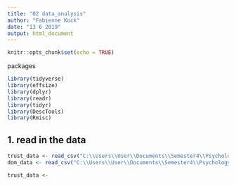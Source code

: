 ```yaml
---
title: "02 data_analysis"
author: "Fabienne Kock"
date: "13 6 2019"
output: html_document
---
```


```r
knitr::opts_chunk$set(echo = TRUE)
```


packages
```r
library(tidyverse)
library(effsize)
library(dplyr)
library(readr)
library(tidyr)
library(DescTools)
library(Rmisc)
```

## 1. read in the data
```r
trust_data <- read_csv("C:\\Users\\User\\Documents\\Semester4\\Psychology Lab\\XPLabFinal\\data\\03 paper\\clean\\S1_trust_data.csv")
dom_data <- read_csv("C:\\Users\\User\\Documents\\Semester4\\Psychology Lab\\XPLabFinal\\data\\03 paper\\clean\\S1_Dom_data.csv")
```
```r
trust_data <- 
```

